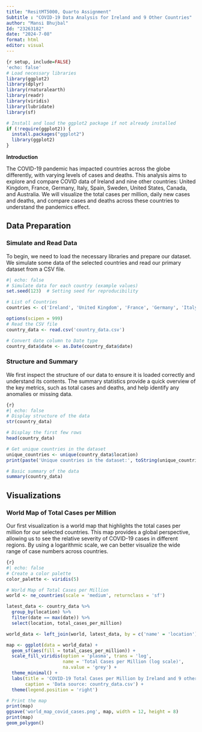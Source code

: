 ```yaml
---
title: "ResitMT5000, Quarto Assignment"
Subtitle : "COVID-19 Data Analysis for Ireland and 9 Other Countries"
author: "Mansi Bhujbal"
Id: "23263182"
date: "2024-7-08"
format: html
editor: visual
---
```


``` r
{r setup, include=FALSE}
'echo: false'
# Load necessary libraries
library(ggplot2)
library(dplyr)
library(rnaturalearth)
library(readr)
library(viridis)
library(lubridate)
library(sf)

# Install and load the ggplot2 package if not already installed
if (!require(ggplot2)) {
  install.packages("ggplot2")
  library(ggplot2)
}
```

**Introduction**

The COVID-19 pandemic has impacted countries across the globe differently, with varying levels of cases and deaths. This analysis aims to explore and compare COVID data of Ireland and nine other countries: United Kingdom, France, Germany, Italy, Spain, Sweden, United States, Canada, and Australia. We will visualize the total cases per million, daily new cases and deaths, and compare cases and deaths across these countries to understand the pandemics effect.

## Data Preparation

### Simulate and Read Data

To begin, we need to load the necessary libraries and prepare our dataset. We simulate some data of the selected countries and read our primary dataset from a CSV file.

``` r
#| echo: false
# Simulate data for each country (example values)
set.seed(123)  # Setting seed for reproducibility

# List of Countries
countries <- c('Ireland', 'United Kingdom', 'France', 'Germany', 'Italy', 'Spain', 'Sweden', 'United States', 'Canada', 'Australia')

options(scipen = 999)
# Read the CSV file
country_data <- read.csv('country_data.csv')

# Convert date column to Date type
country_data$date <- as.Date(country_data$date)
```

### Structure and Summary

We first inspect the structure of our data to ensure it is loaded correctly and understand its contents. The summary statistics provide a quick overview of the key metrics, such as total cases and deaths, and help identify any anomalies or missing data.

``` r
{r}
#| echo: false
# Display structure of the data
str(country_data)

# Display the first few rows
head(country_data)

# Get unique countries in the dataset
unique_countries <- unique(country_data$location)
print(paste('Unique countries in the dataset:', toString(unique_countries)))

# Basic summary of the data
summary(country_data)
```

## Visualizations

### World Map of Total Cases per Million

Our first visualization is a world map that highlights the total cases per million for our selected countries. This map provides a global perspective, allowing us to see the relative severity of COVID-19 cases in different regions. By using a logarithmic scale, we can better visualize the wide range of case numbers across countries.

``` r
{r}
#| echo: false
# Create a color palette
color_palette <- viridis(5)

# World Map of Total Cases per Million
world <- ne_countries(scale = 'medium', returnclass = 'sf')

latest_data <- country_data %>%
  group_by(location) %>%
  filter(date == max(date)) %>%
  select(location, total_cases_per_million)

world_data <- left_join(world, latest_data, by = c('name' = 'location'))

map <- ggplot(data = world_data) +
  geom_sf(aes(fill = total_cases_per_million)) +
  scale_fill_viridis(option = 'plasma', trans = 'log', 
                     name = 'Total Cases per Million (log scale)', 
                     na.value = 'grey') +
  theme_minimal() +
  labs(title = 'COVID-19 Total Cases per Million by Ireland and 9 other Countries',
       caption = 'Data source: country_data.csv') +
  theme(legend.position = 'right')

# Print the map
print(map)
ggsave('world_map_covid_cases.png', map, width = 12, height = 8)
print(map)
geom_polygon()
```
